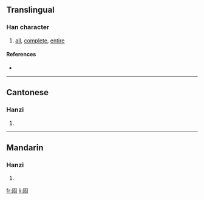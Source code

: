 {{also|圇}}
==Translingual==

===Han character===
{{Han char|rn=31|rad=囗|as=04|sn=7|four=|canj=田人心 (WOP)}}

# [[all]], [[complete]], [[entire]]

====References====
* {{Han ref|kx=0217.251|hdz=10715.080|uh=56F5|ud=22261}}

----

==Cantonese==

===Hanzi===
{{yue-hanzi|jyut=|y=leun4}}

# {{defn|Cantonese}}

----

==Mandarin==

===Hanzi===
{{cmn-hanzi|tra=圇|pin=[[lún]] ([[lun2]])|wg=lun<sup>2</sup>}}

# {{defn|Mandarin}}

[[fr:囵]]
[[li:囵]]